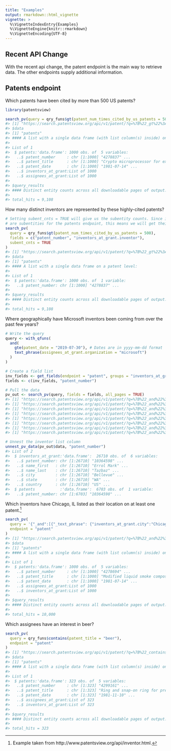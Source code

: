 ```yaml
---
title: "Examples"
output: rmarkdown::html_vignette
vignette: >
  %\VignetteIndexEntry{Examples}
  %\VignetteEngine{knitr::rmarkdown}
  %\VignetteEncoding{UTF-8}
---
```




## Recent API Change

With the recent api change, the patent endpoint is the main way to retrieve data. The other 
endpoints supply additional information.

## Patents endpoint

Which patents have been cited by more than 500 US patents?


```r
library(patentsview)

search_pv(query = qry_funs$gt(patent_num_times_cited_by_us_patents = 500))
#> [1] "https://search.patentsview.org/api/v1/patent/?q=%7B%22_gt%22%3A%7B%22patent_num_times_cited_by_us_patents%22%3A500%7D%7D&f=&o={\"offset\":0,\"size\":1000}&s="
#> $data
#> [1] "patents"
#> #### A list with a single data frame (with list column(s) inside) on a patent level:
#> 
#> List of 1
#>  $ patents:'data.frame':	1000 obs. of  5 variables:
#>   ..$ patent_number     : chr [1:1000] "4278837" ...
#>   ..$ patent_title      : chr [1:1000] "Crypto microprocessor for executing e"..
#>   ..$ patent_date       : chr [1:1000] "1981-07-14" ...
#>   ..$ inventors_at_grant:List of 1000
#>   ..$ assignees_at_grant:List of 1000
#> 
#> $query_results
#> #### Distinct entity counts across all downloadable pages of output:
#> 
#> total_hits = 9,108
```

How many distinct inventors are represented by these highly-cited patents?


```r
# Setting subent_cnts = TRUE will give us the subentity counts. Since inventors 
# are subentities for the patents endpoint, this means we will get their counts.
search_pv(
  query = qry_funs$gt(patent_num_times_cited_by_us_patents = 500),
  fields = c("patent_number", "inventors_at_grant.inventor"), 
  subent_cnts = TRUE
)
#> [1] "https://search.patentsview.org/api/v1/patent/?q=%7B%22_gt%22%3A%7B%22patent_num_times_cited_by_us_patents%22%3A500%7D%7D&f=[\"patent_number\",\"inventors_at_grant.inventor\"]&o={\"offset\":0,\"size\":1000}&s="
#> $data
#> [1] "patents"
#> #### A list with a single data frame on a patent level:
#> 
#> List of 1
#>  $ patents:'data.frame':	1000 obs. of  1 variable:
#>   ..$ patent_number: chr [1:1000] "4278837" ...
#> 
#> $query_results
#> #### Distinct entity counts across all downloadable pages of output:
#> 
#> total_hits = 9,108
```

Where geographically have Microsoft inventors been coming from over the past few years?


```r
# Write the query
query <- with_qfuns(
  and(
    gte(patent_date = "2019-07-30"), # Dates are in yyyy-mm-dd format 
    text_phrase(assignees_at_grant.organization = "microsoft")
  )
)

# Create a field list
inv_fields <- get_fields(endpoint = "patent", groups = "inventors_at_grant")
fields <- c(inv_fields, "patent_number")

# Pull the data
pv_out <- search_pv(query, fields = fields, all_pages = TRUE)
#> [1] "https://search.patentsview.org/api/v1/patent/?q=%7B%22_and%22%3A%5B%7B%22_gte%22%3A%7B%22patent_date%22%3A%222019-07-30%22%7D%7D%2C%7B%22_text_phrase%22%3A%7B%22assignees_at_grant.organization%22%3A%22microsoft%22%7D%7D%5D%7D&f=[\"inventors_at_grant.inventor\",\"inventors_at_grant.name_first\",\"inventors_at_grant.name_last\",\"inventors_at_grant.city\",\"inventors_at_grant.state\",\"inventors_at_grant.country\",\"patent_number\"]&o={\"offset\":0,\"size\":1000}&s="
#> [1] "https://search.patentsview.org/api/v1/patent/?q=%7B%22_and%22%3A%5B%7B%22_gte%22%3A%7B%22patent_date%22%3A%222019-07-30%22%7D%7D%2C%7B%22_text_phrase%22%3A%7B%22assignees_at_grant.organization%22%3A%22microsoft%22%7D%7D%5D%7D&f=[\"inventors_at_grant.inventor\",\"inventors_at_grant.name_first\",\"inventors_at_grant.name_last\",\"inventors_at_grant.city\",\"inventors_at_grant.state\",\"inventors_at_grant.country\",\"patent_number\"]&o={\"offset\":0,\"size\":1000}&s="
#> [1] "https://search.patentsview.org/api/v1/patent/?q=%7B%22_and%22%3A%5B%7B%22_gte%22%3A%7B%22patent_date%22%3A%222019-07-30%22%7D%7D%2C%7B%22_text_phrase%22%3A%7B%22assignees_at_grant.organization%22%3A%22microsoft%22%7D%7D%5D%7D&f=[\"inventors_at_grant.inventor\",\"inventors_at_grant.name_first\",\"inventors_at_grant.name_last\",\"inventors_at_grant.city\",\"inventors_at_grant.state\",\"inventors_at_grant.country\",\"patent_number\"]&o={\"offset\":1000,\"size\":1000}&s="
#> [1] "https://search.patentsview.org/api/v1/patent/?q=%7B%22_and%22%3A%5B%7B%22_gte%22%3A%7B%22patent_date%22%3A%222019-07-30%22%7D%7D%2C%7B%22_text_phrase%22%3A%7B%22assignees_at_grant.organization%22%3A%22microsoft%22%7D%7D%5D%7D&f=[\"inventors_at_grant.inventor\",\"inventors_at_grant.name_first\",\"inventors_at_grant.name_last\",\"inventors_at_grant.city\",\"inventors_at_grant.state\",\"inventors_at_grant.country\",\"patent_number\"]&o={\"offset\":2000,\"size\":1000}&s="
#> [1] "https://search.patentsview.org/api/v1/patent/?q=%7B%22_and%22%3A%5B%7B%22_gte%22%3A%7B%22patent_date%22%3A%222019-07-30%22%7D%7D%2C%7B%22_text_phrase%22%3A%7B%22assignees_at_grant.organization%22%3A%22microsoft%22%7D%7D%5D%7D&f=[\"inventors_at_grant.inventor\",\"inventors_at_grant.name_first\",\"inventors_at_grant.name_last\",\"inventors_at_grant.city\",\"inventors_at_grant.state\",\"inventors_at_grant.country\",\"patent_number\"]&o={\"offset\":3000,\"size\":1000}&s="
#> [1] "https://search.patentsview.org/api/v1/patent/?q=%7B%22_and%22%3A%5B%7B%22_gte%22%3A%7B%22patent_date%22%3A%222019-07-30%22%7D%7D%2C%7B%22_text_phrase%22%3A%7B%22assignees_at_grant.organization%22%3A%22microsoft%22%7D%7D%5D%7D&f=[\"inventors_at_grant.inventor\",\"inventors_at_grant.name_first\",\"inventors_at_grant.name_last\",\"inventors_at_grant.city\",\"inventors_at_grant.state\",\"inventors_at_grant.country\",\"patent_number\"]&o={\"offset\":4000,\"size\":1000}&s="
#> [1] "https://search.patentsview.org/api/v1/patent/?q=%7B%22_and%22%3A%5B%7B%22_gte%22%3A%7B%22patent_date%22%3A%222019-07-30%22%7D%7D%2C%7B%22_text_phrase%22%3A%7B%22assignees_at_grant.organization%22%3A%22microsoft%22%7D%7D%5D%7D&f=[\"inventors_at_grant.inventor\",\"inventors_at_grant.name_first\",\"inventors_at_grant.name_last\",\"inventors_at_grant.city\",\"inventors_at_grant.state\",\"inventors_at_grant.country\",\"patent_number\"]&o={\"offset\":5000,\"size\":1000}&s="
#> [1] "https://search.patentsview.org/api/v1/patent/?q=%7B%22_and%22%3A%5B%7B%22_gte%22%3A%7B%22patent_date%22%3A%222019-07-30%22%7D%7D%2C%7B%22_text_phrase%22%3A%7B%22assignees_at_grant.organization%22%3A%22microsoft%22%7D%7D%5D%7D&f=[\"inventors_at_grant.inventor\",\"inventors_at_grant.name_first\",\"inventors_at_grant.name_last\",\"inventors_at_grant.city\",\"inventors_at_grant.state\",\"inventors_at_grant.country\",\"patent_number\"]&o={\"offset\":6000,\"size\":1000}&s="

# Unnest the inventor list column
unnest_pv_data(pv_out$data, "patent_number")
#> List of 2
#>  $ inventors_at_grant:'data.frame':	26710 obs. of  6 variables:
#>   ..$ patent_number: chr [1:26710] "10364598" ...
#>   ..$ name_first   : chr [1:26710] "Errol Mark" ...
#>   ..$ name_last    : chr [1:26710] "Tazbaz" ...
#>   ..$ city         : chr [1:26710] "Bellevue" ...
#>   ..$ state        : chr [1:26710] "WA" ...
#>   ..$ country      : chr [1:26710] "US" ...
#>  $ patents           :'data.frame':	6703 obs. of  1 variable:
#>   ..$ patent_number: chr [1:6703] "10364598" ...
```

Which inventors have Chicago, IL listed as their location on at least one patent.[^1]


```r
search_pv(
  query = '{"_and":[{"_text_phrase": {"inventors_at_grant.city":"Chicago"}},{"_text_phrase": {"inventors_at_grant.state":"IL"}}]}',
  endpoint = "patent"
)
#> [1] "https://search.patentsview.org/api/v1/patent/?q=%7B%22_and%22%3A%5B%7B%22_text_phrase%22%3A%20%7B%22inventors_at_grant.city%22%3A%22Chicago%22%7D%7D%2C%7B%22_text_phrase%22%3A%20%7B%22inventors_at_grant.state%22%3A%22IL%22%7D%7D%5D%7D&f=&o={\"offset\":0,\"size\":1000}&s="
#> $data
#> [1] "patents"
#> #### A list with a single data frame (with list column(s) inside) on a patent level:
#> 
#> List of 1
#>  $ patents:'data.frame':	1000 obs. of  5 variables:
#>   ..$ patent_number     : chr [1:1000] "4278694" ...
#>   ..$ patent_title      : chr [1:1000] "Modified liquid smoke compositions an"..
#>   ..$ patent_date       : chr [1:1000] "1981-07-14" ...
#>   ..$ assignees_at_grant:List of 1000
#>   ..$ inventors_at_grant:List of 1000
#> 
#> $query_results
#> #### Distinct entity counts across all downloadable pages of output:
#> 
#> total_hits = 10,000
```

Which assignees have an interest in beer?


```r
search_pv(
  query = qry_funs$contains(patent_title = "beer"), 
  endpoint = "patent"
)
#> [1] "https://search.patentsview.org/api/v1/patent/?q=%7B%22_contains%22%3A%7B%22patent_title%22%3A%22beer%22%7D%7D&f=&o={\"offset\":0,\"size\":1000}&s="
#> $data
#> [1] "patents"
#> #### A list with a single data frame (with list column(s) inside) on a patent level:
#> 
#> List of 1
#>  $ patents:'data.frame':	323 obs. of  5 variables:
#>   ..$ patent_number     : chr [1:323] "4299161" ...
#>   ..$ patent_title      : chr [1:323] "Ring and snap-on ring for preventing b"..
#>   ..$ patent_date       : chr [1:323] "1981-11-10" ...
#>   ..$ assignees_at_grant:List of 323
#>   ..$ inventors_at_grant:List of 323
#> 
#> $query_results
#> #### Distinct entity counts across all downloadable pages of output:
#> 
#> total_hits = 323
```

[^1]: Example taken from http://www.patentsview.org/api/inventor.html.
